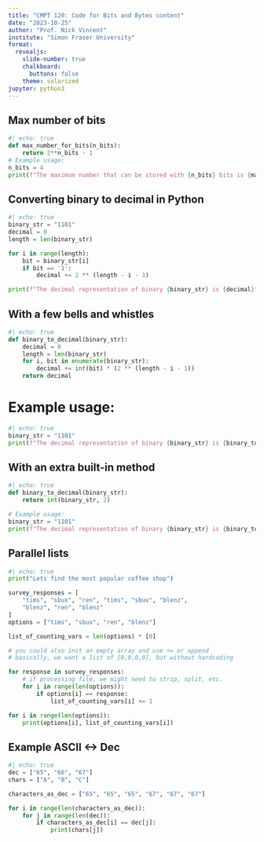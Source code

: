 ```yaml
---
title: "CMPT 120: Code for Bits and Bytes content"
date: "2023-10-25"
author: "Prof. Nick Vincent"
institute: "Simon Fraser University"
format:
  revealjs:
    slide-number: true
    chalkboard: 
      buttons: false
    theme: solarized
jupyter: python3
---
```



## Max number of bits
```python
#| echo: true
def max_number_for_bits(n_bits):
    return 2**n_bits - 1
# Example usage:
n_bits = 4
print(f"The maximum number that can be stored with {n_bits} bits is {max_number_for_bits(n_bits)}")
```

## Converting binary to decimal in Python
```python
#| echo: true
binary_str = "1101"
decimal = 0
length = len(binary_str)

for i in range(length):
    bit = binary_str[i]
    if bit == '1':
        decimal += 2 ** (length - i - 1)

print(f"The decimal representation of binary {binary_str} is {decimal}")
```

## With a few bells and whistles
```python
#| echo: true
def binary_to_decimal(binary_str):
    decimal = 0
    length = len(binary_str)
    for i, bit in enumerate(binary_str):
        decimal += int(bit) * (2 ** (length - i - 1))
    return decimal
```

# Example usage:
```python
#| echo: true
binary_str = "1101"
print(f"The decimal representation of binary {binary_str} is {binary_to_decimal(binary_str)}")
```

## With an extra built-in method

```python
#| echo: true
def binary_to_decimal(binary_str):
    return int(binary_str, 2)

# Example usage:
binary_str = "1101"
print(f"The decimal representation of binary {binary_str} is {binary_to_decimal(binary_str)}")
```

## Parallel lists
```python
#| echo: true
print("Lets find the most popular coffee shop")

survey_responses = [
    "tims", "sbux", "ren", "tims", "sbux", "blenz",
    "blenz", "ren", "blenz"
]
options = ["tims", "sbux", "ren", "blenz"]

list_of_counting_vars = len(options) * [0]

# you could also init an empty array and use += or append
# basically, we want a list of [0,0,0,0], but without hardcoding

for response in survey_responses:
    # if processing file, we might need to strip, split, etc. 
    for i in range(len(options)):
        if options[i] == response:
            list_of_counting_vars[i] += 1

for i in range(len(options)):
    print(options[i], list_of_counting_vars[i])
```

## Example ASCII <-> Dec
```python
#| echo: true
dec = ["65", "66", "67"]
chars = ["A", "B", "C"]

characters_as_dec = ["65", "65", "65", "67", "67", "67"]

for i in range(len(characters_as_dec)):
    for j in range(len(dec)):
        if characters_as_dec[i] == dec[j]:
            print(chars[j])
```